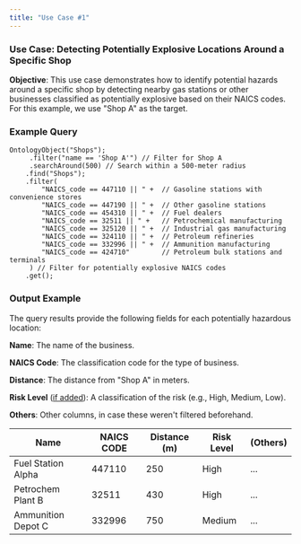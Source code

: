 ```yaml
---
title: "Use Case #1"
---
```


### Use Case: Detecting Potentially Explosive Locations Around a Specific Shop

**Objective**: This use case demonstrates how to identify potential hazards around a specific shop by detecting nearby gas stations or other businesses classified as potentially explosive based on their NAICS codes. For this example, we use "Shop A" as the target.

### **Example Query**

```
OntologyObject("Shops");
     .filter("name == 'Shop A'") // Filter for Shop A
     .searchAround(500) // Search within a 500-meter radius
    .find("Shops");
    .filter(
        "NAICS_code == 447110 || " +  // Gasoline stations with convenience stores
        "NAICS_code == 447190 || " +  // Other gasoline stations
        "NAICS_code == 454310 || " +  // Fuel dealers
        "NAICS_code == 32511 || " +   // Petrochemical manufacturing
        "NAICS_code == 325120 || " +  // Industrial gas manufacturing
        "NAICS_code == 324110 || " +  // Petroleum refineries
        "NAICS_code == 332996 || " +  // Ammunition manufacturing
        "NAICS_code == 424710"        // Petroleum bulk stations and terminals
     ) // Filter for potentially explosive NAICS codes
    .get();
```

### **Output Example**

The query results provide the following fields for each potentially hazardous location:

**Name**: The name of the business.

**NAICS Code**: The classification code for the type of business.

**Distance**: The distance from "Shop A" in meters.

**Risk Level** (<u>if added</u>): A classification of the risk (e.g., High, Medium, Low).

**Others**: Other columns, in case these weren't filtered beforehand.

| Name               | NAICS CODE | Distance (m) | Risk Level | (Others) |
| ------------------ | ---------- | ------------ | ---------- | :------- |
| Fuel Station Alpha | 447110     | 250          | High       | ...      |
| Petrochem Plant B  | 32511      | 430          | High       | ...      |
| Ammunition Depot C | 332996     | 750          | Medium     | ...      |